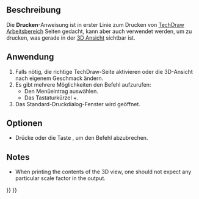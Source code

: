 <languages/>

{{Docnav/de
|[[Std_ProjectInfo/de|ProjektInfo]]
|[[Std_PrintPreview/de|DruckVorschau]]
|[[Std_File_Menu/de|Std Dateimenü]]
|IconL=Std_ProjectInfo.svg
|IconR=Std_PrintPreview.svg
|IconC=Freecad.svg
}}

{{GuiCommand/de
|Name=Std Print
|Name/de=Std Drucken
|MenuLocation=Datei → Drucken...
|Workbenches=Alle
|Shortcut={{KEY|Ctrl}}+{{KEY|P}}
|SeeAlso=[[Std_PrintPreview/de|Std DruckVorschau]] [[Std_PrintPdf/de|Std DruckenPdf]], [[Std_Export/de|Std Export]], [[Std_ViewScreenShot/de|Std Ansicht BildschirmFoto]]
}}

<span id="Description"></span>
==Beschreibung==

Die '''Drucken'''-Anweisung ist in erster Linie zum Drucken von [[TechDraw_Workbench/de|TechDraw Arbeitsbereich]] Seiten gedacht, kann aber auch verwendet werden, um zu drucken, was gerade in der [[3D_view/de|3D Ansicht]] sichtbar ist.

<span id="Usage"></span>
==Anwendung==

# Falls nötig, die richtige TechDraw-Seite aktivieren oder die 3D-Ansicht nach eigenem Geschmack ändern.
# Es gibt mehrere Möglichkeiten den Befehl aufzurufen:
#* Den Menüeintrag {{MenuCommand|Datei → [[Image:Std_Print.svg|16px]] Drucken...}} auswählen.
#* Das Tastaturkürzel {{KEY|Ctrl}}+{{KEY|P}}.
# Das Standard-Druckdialog-Fenster wird geöffnet.

<span id="Options"></span>
==Optionen==

* Drücke {{KEY|Esc}} oder die Taste {{Button|Cancel}}, um den Befehl abzubrechen.

==Notes==

* When printing the contents of the 3D view, one should not expect any particular scale factor in the output.


{{Docnav/de
|[[Std_ProjectInfo/de|ProjektInfo]]
|[[Std_PrintPreview/de|DruckVorschau]]
|[[Std_File_Menu/de|Std Dateimenü]]
|IconL=Std_ProjectInfo.svg
|IconR=Std_PrintPreview.svg
|IconC=Freecad.svg
}}

{{Std_Base_navi{{#translation:}}}}
{{Userdocnavi{{#translation:}}}}